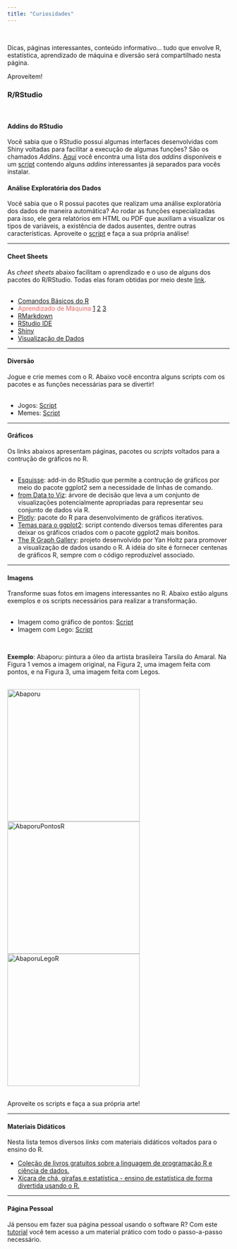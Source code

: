 ```yaml
---
title: "Curiosidades"
---
```

<br>

Dicas, páginas interessantes, conteúdo informativo... tudo que envolve R, estatística, aprendizado de máquina e diversão será compartilhado nesta página.

Aproveitem! <i class="far fa-smile-wink"></i>

<h3>R/RStudio</h3>
<br>

<h4>Addins do RStudio</h4>

Você sabia que o RStudio possui algumas interfaces desenvolvidas com Shiny voltadas para facilitar a execução de algumas funções? São os chamados *Addins*. [Aqui](https://github.com/daattali/addinslist) você encontra uma lista dos *addins* disponíveis e um [script](https://drive.google.com/file/d/1J56bqbUdWQZOWEyDrd591G1HpWWAErSF/view?usp=sharing) contendo alguns *addins* interessantes já separados para vocês instalar.

<h4>Análise Exploratória dos Dados</h4>
Você sabia que o R possui pacotes que realizam uma análise exploratória dos dados de maneira automática?
Ao rodar as funções especializadas para isso, ele gera relatórios em HTML ou PDF que auxiliam a visualizar os tipos de variáveis, a existência de dados ausentes, dentre outras características.
Aproveite o [script](https://drive.google.com/file/d/1kw2owUmfzqV3ZJeUIdXrOkKia0CObO1q/view?usp=sharing) e faça a sua própria análise!
<br>

***

<h4>Cheet Sheets</h4>
As <i>cheet sheets</i> abaixo facilitam o aprendizado e o uso de alguns dos pacotes do R/RStudio. Todas elas foram obtidas por meio deste [link](https://www.rstudio.com/resources/cheatsheets/).
<br>
<br>

<ul class="fa-ul">
<li><i class="far fa-file"></i> [Comandos Básicos do R](http://github.com/rstudio/cheatsheets/raw/master/base-r.pdf)</li>
<li><i class="far fa-file"></i> <span style="color:rgb(235, 104, 100);">Aprendizado de Máquina</span> [1](https://github.com/rstudio/cheatsheets/raw/master/caret.pdf) [2](https://github.com/rstudio/cheatsheets/raw/master/Machine%20Learning%20Modelling%20in%20R.pdf) [3](https://github.com/rstudio/cheatsheets/raw/master/mlr.pdf)</li>
<li><i class="far fa-file"></i> [RMarkdown](https://github.com/rstudio/cheatsheets/raw/master/rmarkdown-2.0.pdf)</li>
<li><i class="far fa-file"></i> [RStudio IDE](https://github.com/rstudio/cheatsheets/raw/master/rstudio-ide.pdf)</li>
<li><i class="far fa-file"></i> [Shiny](https://github.com/rstudio/cheatsheets/raw/master/shiny.pdf)</li>
<li><i class="far fa-file"></i> [Visualização de Dados](https://github.com/rstudio/cheatsheets/raw/master/data-visualization-2.1.pdf)</li>
</ul>

***

<h4>Diversão</h4>
<p>Jogue e crie memes com o R. Abaixo você encontra alguns scripts com os pacotes e as funções necessárias para se divertir!
<br>
<br>

<ul class="fa-ul">
<li><i class="fas fa-puzzle-piece"></i> Jogos: [Script](https://drive.google.com/file/d/1UXRrFCFp1ECUrQXqdEatddNDI6jGJNHY/view?usp=sharing)</li>
<li><i class="fas fa-puzzle-piece"></i> Memes: [Script](https://drive.google.com/file/d/1LzilvO4Jny6kYw-8A3YiqV4cebhsgSMl/view?usp=sharing)</li>
</ul>

***

<h4>Gráficos</h4>
Os links abaixos apresentam páginas, pacotes ou *scripts* voltados para a contrução de gráficos no R.
<br>
<br>

<ul class="fa-ul">
<li><i class="fas fa-chart-bar"></i> [Esquisse](https://dreamrs.github.io/esquisse/): add-in do RStudio que permite a contrução de gráficos por meio do pacote ggplot2 sem a necessidade de linhas de comando.</li>
<li><i class="fas fa-chart-bar"></i> [from Data to Viz](https://www.data-to-viz.com/): árvore de decisão que leva a um conjunto de visualizações potencialmente apropriadas para representar seu conjunto de dados via R.</li>
<li><i class="fas fa-chart-bar"></i> [Plotly](https://plot.ly/r/): pacote do R para desenvolvimento de gráficos iterativos.</li>
<li><i class="fas fa-chart-bar"></i> [Temas para o ggplot2](https://drive.google.com/file/d/1gF96iNDtaPT-_QO5GkzEhg2mPbTmE97Y/view?usp=sharing): script contendo diversos temas diferentes para deixar os gráficos criados com o pacote ggplot2 mais bonitos.
</li>
<li><i class="fas fa-chart-bar"></i> [The R Graph Gallery](https://www.r-graph-gallery.com/): projeto desenvolvido por Yan Holtz para promover a visualização de dados usando o R. A idéia do site é fornecer centenas de gráficos R, sempre com o código reproduzível associado.</li>
</ul>

***

<h4>Imagens</h4>
<p>Transforme suas fotos em imagens interessantes no R. Abaixo estão alguns exemplos e os scripts necessários para realizar a transformação.
<br>
<br>

<ul class="fa-ul">
<li><i class="fas fa-file-image"></i> Imagem como gráfico de pontos: [Script](https://drive.google.com/file/d/1dQvQL_5bHv5iJekauarLuvx1hvr9xa83/view?usp=sharing)</li>
<li><i class="fas fa-file-image"></i> Imagem com Lego: [Script](https://drive.google.com/file/d/1k9QCe6uuWkYa2JUM3LkbzFLKoNuSyeFi/view?usp=sharing)</li>
</ul>
<br>

**Exemplo**: Abaporu: pintura a óleo da artista brasileira Tarsila do Amaral. Na Figura 1 vemos a imagem original, na Figura 2, uma imagem feita com pontos, e na Figura 3, uma imagem feita com Legos.
<br>
<br>

<img src="Abaporu.jpg" alt="Abaporu" style="width:300px;height:300px;">
<img src="AbaporuPontosR.jpeg" alt="AbaporuPontosR" style="width:300px;height:300px;">
<img src="AbaporuLegoR.jpeg" alt="AbaporuLegoR" style="width:300px;height:300px;">
<br>
<br>

Aproveite os scripts e faça a sua própria arte!

***

<h4>Materiais Didáticos</h4>

Nesta lista temos diversos <i>links</i> com materiais didáticos voltados para o ensino do R.

<ul class="fa-ul">
<li><i class="fas fa-book"></i> [Coleção de livros gratuitos sobre a linguagem de programação R e ciência de dados.](https://committedtotape.shinyapps.io/freeR/)</li>
<li><i class="fas fa-book"></i> [Xícara de chá, girafas e estatística - ensino de estatística de forma divertida usando o R.](https://tinystats.github.io/teacups-giraffes-and-statistics/index.html)
</ul>
***

<h4>Página Pessoal</h4>

Já pensou em fazer sua página pessoal usando o software R? Com este [tutorial](https://drive.google.com/file/d/1YTQgzt0sLPZ2aBME-nw2Agmy1NvM89M3/view?usp=sharing) você tem acesso a um material prático com todo o passo-a-passo necessário.


